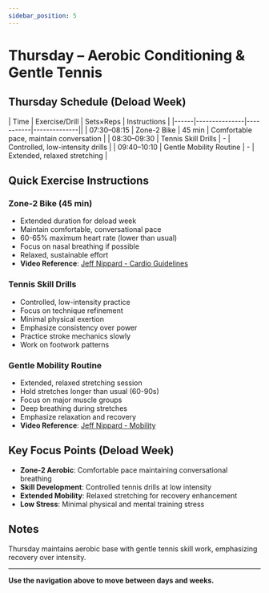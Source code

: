 ```yaml
---
sidebar_position: 5
---
```



<WorkoutNav weekNumber={4} />

# Thursday – Aerobic Conditioning & Gentle Tennis

## Thursday Schedule (Deload Week)

| Time | Exercise/Drill | Sets×Reps | Instructions |
|------|---------------|-----------|--------------||
| 07:30–08:15 | Zone-2 Bike | 45 min | Comfortable pace, maintain conversation |
| 08:30–09:30 | Tennis Skill Drills | - | Controlled, low-intensity drills |
| 09:40–10:10 | Gentle Mobility Routine | - | Extended, relaxed stretching |

## Quick Exercise Instructions

### Zone-2 Bike (45 min)
- Extended duration for deload week
- Maintain comfortable, conversational pace
- 60-65% maximum heart rate (lower than usual)
- Focus on nasal breathing if possible
- Relaxed, sustainable effort
- **Video Reference**: [Jeff Nippard - Cardio Guidelines](https://www.youtube.com/watch?v=Kl0ht3ow8TQ)

### Tennis Skill Drills
- Controlled, low-intensity practice
- Focus on technique refinement
- Minimal physical exertion
- Emphasize consistency over power
- Practice stroke mechanics slowly
- Work on footwork patterns

### Gentle Mobility Routine
- Extended, relaxed stretching session
- Hold stretches longer than usual (60-90s)
- Focus on major muscle groups
- Deep breathing during stretches
- Emphasize relaxation and recovery
- **Video Reference**: [Jeff Nippard - Mobility](https://www.youtube.com/watch?v=8wPpK6xW9s8)

## Key Focus Points (Deload Week)

- **Zone-2 Aerobic**: Comfortable pace maintaining conversational breathing
- **Skill Development**: Controlled tennis drills at low intensity
- **Extended Mobility**: Relaxed stretching for recovery enhancement
- **Low Stress**: Minimal physical and mental training stress

## Notes

Thursday maintains aerobic base with gentle tennis skill work, emphasizing recovery over intensity.

---

**Use the navigation above to move between days and weeks.**
